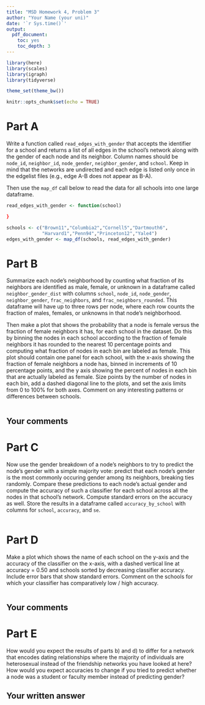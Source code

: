 ```yaml
---
title: "MSD Homework 4, Problem 3"
author: "Your Name (your uni)"
date: '`r Sys.time()`'
output:
  pdf_document:
    toc: yes
    toc_depth: 3
---
```


```r
library(here)
library(scales)
library(igraph)
library(tidyverse)

theme_set(theme_bw())

knitr::opts_chunk$set(echo = TRUE)

```

# Part A

Write a function called `read_edges_with_gender` that accepts the identifier for a school and returns a list of all edges in the school's network along with the gender of each node and its neighbor. Column names should be `node_id`, `neighbor_id`, `node_gender`, `neighbor_gender`, and `school`. Keep in mind that the networks are undirected and each edge is listed only once in the edgelist files (e.g., edge A-B does not appear as B-A).

Then use the `map_df` call below to read the data for all schools into one large dataframe.

```r

read_edges_with_gender <- function(school) 

}

schools <- c("Brown11","Columbia2","Cornell5","Dartmouth6",
             "Harvard1","Penn94","Princeton12","Yale4")
edges_with_gender <- map_df(schools, read_edges_with_gender)

```

# Part B

Summarize each node's neighborhood by counting what fraction of its neighbors are identified as male, female, or unknown in a dataframe called `neighbor_gender_dist` with columns `school`, `node_id`, `node_gender`, `neighbor_gender`, `frac_neighbors`, and `frac_neighbors_rounded`. This dataframe will have up to three rows per node, where each row counts the fraction of males, females, or unknowns in that node's neighborhood. 

Then make a plot that shows the probability that a node is female versus the fraction of female neighbors it has, for each school in the dataset. Do this by binning the nodes in each school according to the fraction of female neighbors it has rounded to the nearest 10 percentage points and computing what fraction of nodes in each bin are labeled as female. This plot should contain one panel for each school, with the x-axis showing the fraction of female neighbors a node has, binned in increments of 10 percentage points, and the y axis showing the percent of nodes in each bin that are actually labeled as female. Size points by the number of nodes in each bin, add a dashed diagonal line to the plots, and set the axis limits from 0 to 100% for both axes. Comment on any interesting patterns or differences between schools.

```r

```

## Your comments

# Part C

Now use the gender breakdown of a node's neighbors to try to predict the node's gender with a simple majority vote: predict that each node's gender is the most commonly occuring gender among its neighbors, breaking ties randomly. Compare these predictions to each node's actual gender and compute the accuracy of such a classifier for each school across all the nodes in that school's network. Compute standard errors on the accuracy as well. Store the results in a dataframe called `accuracy_by_school` with columns for `school`, `accuracy`, and `se`.

```r

```

# Part D

Make a plot which shows the name of each school on the y-axis and the accuracy of the classifier on the x-axis, with a dashed vertical line at accuracy = 0.50 and schools sorted by decreasing classifier accuracy. Include error bars that show standard errors. Comment on the schools for which your classifier has comparatively low / high accuracy.

```r

```

## Your comments

# Part E

How would you expect the results of parts b) and d) to differ for a network that encodes dating relationships where the majority of individuals are heterosexual instead of the friendship networks you have looked at here? How would you expect accuracies to change if you tried to predict whether a node was a student or faculty member instead of predicting gender?

## Your written answer
